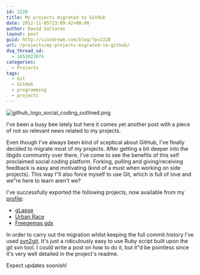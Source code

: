 ```yaml
---
id: 2228
title: My projects migrated to GitHub
date: 2012-11-05T23:09:42+00:00
author: David Saltares
layout: post
guid: http://siondream.com/blog/?p=2228
url: /projects/my-projects-migrated-to-github/
dsq_thread_id:
  - 1852023074
categories:
  - Projects
tags:
  - Git
  - GitHub
  - programming
  - projects
---
```


![github_logo_social_coding_outlined.png](/img/wp/github_logo_social_coding_outlined.webp)

I've been a busy bee lately but here it comes yet another post with a piece of not so relevant news related to my projects.

Even though I've always been kind of sceptical about GitHub, I've finally decided to migrate most of my projects. After getting a bit deeper into the libgdx community over there, I've come to see the benefits of this self proclaimed social coding platform. Forking, pulling and giving/receiving feedback is easy and motivating (kind of a must when working on side projects). This way I"ll also force myself to use Git, which is full of love and we"re here to learn aren't we?

I've successfully exported the following projects, now available from my [profile](https://github.com/dsaltares):

- [gLapse](https://github.com/dsaltares/glapse)
- [Urban Race](https://github.com/dsaltares/urbanrace)
- [Freegemas gdx](https://github.com/dsaltares/freegemas-gdx)

In order to carry out the migration whilst keeping the full commit history I've used [svn2git](https://github.com/nirvdrum/svn2git). It's just a ridiculously easy to use Ruby script built upon the git svn tool. I could write a post on how to do it, but it"d be pointless since it's very well detailed in the project's readme.

Expect updates soonish!
